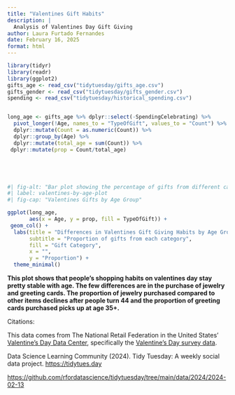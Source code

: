 ```yaml
---
title: "Valentines Gift Habits"
description: |
  Analysis of Valentines Day Gift Giving
author: Laura Furtado Fernandes
date: February 16, 2025
format: html
---
```


```r
library(tidyr)
library(readr)
library(ggplot2)
gifts_age <- read_csv("tidytuesday/gifts_age.csv")
gifts_gender <- read_csv("tidytuesday/gifts_gender.csv")
spending <- read_csv("tidytuesday/historical_spending.csv")


long_age <- gifts_age %>% dplyr::select(-SpendingCelebrating) %>% 
  pivot_longer(!Age, names_to = "TypeOfGift", values_to = "Count") %>%
  dplyr::mutate(Count = as.numeric(Count)) %>% 
  dplyr::group_by(Age) %>% 
  dplyr::mutate(total_age = sum(Count)) %>% 
 dplyr::mutate(prop = Count/total_age) 






```

```r

#| fig-alt: "Bar plot showing the percentage of gifts from different categories (candy, clothing, evening out, gift cards, greeting cards, jewelry) that each age group (18-65+) purchases, where percentage of greeting card purchases goes up with age while jewelry goes down while the other categories remain pretty stable."
#| label: valentines-by-age-plot
#| fig-cap: "Valentines Gifts by Age Group"

ggplot(long_age, 
       aes(x = Age, y = prop, fill = TypeOfGift)) + 
 geom_col() + 
  labs(title = "Differences in Valentines Gift Giving Habits by Age Group", 
       subtitle = "Proportion of gifts from each category", 
       fill = "Gift Category", 
       x = "", 
       y = "Proportion") + 
  theme_minimal()


```

**This plot shows that people's shopping habits on valentines day stay pretty stable with age. The few differences are in the purchase of jewelry and greeting cards. The proportion of jewelry purchased compared to other items declines after people turn 44 and the proportion of greeting cards purchased picks up at age 35+.**

Citations:

This data comes from The National Retail Federation in the United States' [Valentine's Day Data Center](https://nrf.com/research-insights/holiday-data-and-trends/valentines-day/valentines-day-data-center), specifically the [Valentine's Day survey data](https://www.kaggle.com/datasets/infinator/happy-valentines-day-2022).

Data Science Learning Community (2024). Tidy Tuesday: A weekly social data project. [https://tidytues.day](https://tidytues.day/)

<https://github.com/rfordatascience/tidytuesday/tree/main/data/2024/2024-02-13>
